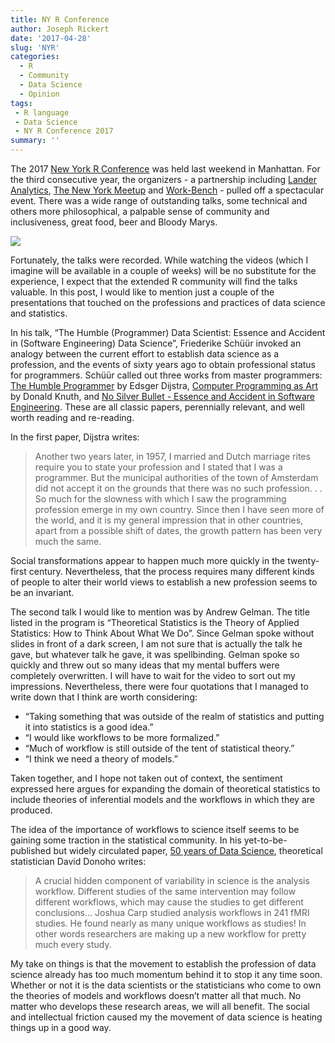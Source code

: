 ```yaml
---
title: NY R Conference
author: Joseph Rickert
date: '2017-04-28'
slug: 'NYR'
categories:
  - R
  - Community
  - Data Science
  - Opinion
tags: 
 - R language
 - Data Science
 - NY R Conference 2017
summary: ''
---
```


The 2017 [New York R Conference](http://www.rstats.nyc/) was held last weekend in Manhattan. For the third consecutive year, the organizers - a partnership including [Lander Analytics](http://www.landeranalytics.com/), [The New York Meetup](https://www.meetup.com/nyhackr/) and [Work-Bench](http://www.work-bench.com/) - pulled off a spectacular event. There was a wide range of outstanding talks, some technical and others more philosophical, a palpable sense of community and inclusiveness, great food, beer and Bloody Marys. 

![](/post/2017-04-28-NYR_files/NYR.png)

Fortunately, the talks were recorded. While watching the videos (which I imagine will be available in a couple of weeks) will be no substitute for the experience, I expect that the extended R community will find the talks valuable. In this post, I would like to mention just a couple of the presentations that touched on the professions and practices of data science and statistics.

In his talk, "The Humble (Programmer) Data Scientist: Essence and Accident in (Software Engineering) Data Science", Friederike Schüür invoked an analogy between the current effort to establish data science as a profession, and the events of sixty years ago to obtain professional status for programmers. Schüür called out three works from master programmers: [The Humble Programmer](https://www.cs.utexas.edu/~EWD/transcriptions/EWD03xx/EWD340.html) by Edsger Dijstra, [Computer Programming as Art](http://delivery.acm.org/10.1145/370000/361612/a1974-knuth.pdf?ip=50.136.188.114&id=361612&acc=OPEN&key=4D4702B0C3E38B35%2E4D4702B0C3E38B35%2E4D4702B0C3E38B35%2E6D218144511F3437&CFID=755303695&CFTOKEN=64572616&__acm__=1493326385_a8670c74e92f0855ea22c33473270241) by Donald Knuth, and [No Silver Bullet - Essence and Accident in Software Engineering](http://worrydream.com/refs/Brooks-NoSilverBullet.pdf). These are all classic papers, perennially relevant, and well worth reading and re-reading.

In the first paper, Dijstra writes:    

> Another two years later, in 1957, I married and Dutch marriage rites require you to state your profession and I stated that I was a programmer. But the municipal authorities of the town of Amsterdam did not accept it on the grounds that there was no such profession. . . So much for the slowness with which I saw the programming profession emerge in my own country. Since then I have seen more of the world, and it is my general impression that in other countries, apart from a possible shift of dates, the growth pattern has been very much the same.

Social transformations appear to happen much more quickly in the twenty-first century. Nevertheless, that the process requires many different kinds of people to alter their world views to establish a new profession seems to be an invariant.

The second talk I would like to mention was by Andrew Gelman. The title listed in the program is "Theoretical Statistics is the Theory of Applied Statistics: How to Think About What We Do". Since Gelman spoke without slides in front of a dark screen, I am not sure that is actually the talk he gave, but whatever talk he gave, it was spellbinding. Gelman spoke so quickly and threw out so many ideas that my mental buffers were completely overwritten. I will have to wait for the video to sort out my impressions. Nevertheless, there were four quotations that I managed to write down that I think are worth considering:

* "Taking something that was outside of the realm of statistics and putting it into statistics is a good idea."
* "I would like workflows to be more formalized."
* "Much of workflow is still outside of the tent of statistical theory."
* "I think we need a theory of models."

Taken together, and I hope not taken out of context, the sentiment expressed here argues for expanding the domain of theoretical statistics to include theories of inferential models and the workflows in which they are produced. 

The idea of the importance of workflows to science itself seems to be gaining some traction in the statistical community. In his yet-to-be-published but widely circulated paper, [50 years of Data Science](http://courses.csail.mit.edu/18.337/2015/docs/50YearsDataScience.pdf), theoretical statistician David Donoho writes: 

> A crucial hidden component of variability in science is the analysis workflow. Different studies of the same intervention may follow different workflows, which may cause the studies to get different conclusions... Joshua Carp studied analysis workflows in 241 fMRI studies. He found nearly as many unique workflows as studies! In other words researchers are making up a new workflow for pretty much every study.

My take on things is that the movement to establish the profession of data science already has too much momentum behind it to stop it any time soon. Whether or not it is the data scientists or the statisticians who come to own the theories of models and workflows doesn't matter all that much. No matter who develops these research areas, we will all benefit. The social and intellectual friction caused my the movement of data science is heating things up in a good way.

